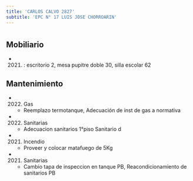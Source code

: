```yaml
---
title: 'CARLOS CALVO 2827'
subtitle: 'EPC N° 17 LUIS JOSE CHORROARIN'
---
```


#


## Mobiliario

*  (2021) : escritorio 2, mesa pupitre doble 30, silla escolar 62 





## Mantenimiento

*  (2022) Gas 
    + Reemplazo termotanque, Adecuación de inst de gas a normativa

*  (2022) Sanitarias 
    + Adecuacion sanitarios 1°piso Sanitario d

*  (2021) Incendio 
    + Proveer y colocar matafuego de 5Kg

*  (2021) Sanitarias 
    + Cambio tapa de inspeccion en tanque PB, Reacondicionamiento de sanitarios PB



